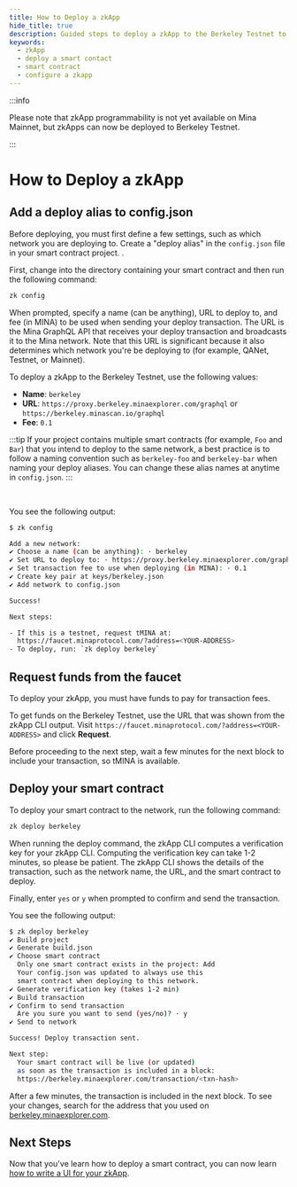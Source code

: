 ```yaml
---
title: How to Deploy a zkApp
hide_title: true
description: Guided steps to deploy a zkApp to the Berkeley Testnet to configure your smart contract project, request funds from the faucet, and deploy your smart contract.
keywords:
  - zkApp
  - deploy a smart contact
  - smart contract
  - configure a zkapp
---
```


:::info

Please note that zkApp programmability is not yet available on Mina Mainnet, but zkApps can now be deployed to Berkeley Testnet.

:::

# How to Deploy a zkApp

## Add a deploy alias to config.json

Before deploying, you must first define a few settings, such as which network you are deploying to. Create a "deploy alias" in the `config.json` file in your smart contract project.
.

First, change into the directory containing your smart contract and then run the
following command:

```sh
zk config
```

When prompted, specify a name (can be anything), URL to deploy to, and fee (in
MINA) to be used when sending your deploy transaction. The URL is the Mina GraphQL API
that receives your deploy transaction and broadcasts it to the Mina network.
Note that this URL is significant because it also determines which network you're
be deploying to (for example, QANet, Testnet, or Mainnet).

To deploy a zkApp to the Berkeley Testnet, use the following values:

- **Name**: `berkeley`
- **URL**: `https://proxy.berkeley.minaexplorer.com/graphql` or `https://berkeley.minascan.io/graphql`
- **Fee**: `0.1`

:::tip
If your project contains multiple smart contracts (for example, `Foo` and `Bar`) that
you intend to deploy to the same network, a best practice is to follow a naming convention such as `berkeley-foo` and `berkeley-bar` when naming your deploy aliases. You can change these alias names at anytime in `config.json`.
:::

<br/>

You see the following output:

```sh
$ zk config

Add a new network:
✔ Choose a name (can be anything): · berkeley
✔ Set URL to deploy to: · https://proxy.berkeley.minaexplorer.com/graphql
✔ Set transaction fee to use when deploying (in MINA): · 0.1
✔ Create key pair at keys/berkeley.json
✔ Add network to config.json

Success!

Next steps:

- If this is a testnet, request tMINA at:
  https://faucet.minaprotocol.com/?address=<YOUR-ADDRESS>
- To deploy, run: `zk deploy berkeley`
```

## Request funds from the faucet

To deploy your zkApp, you must have funds to pay for transaction fees.

To get funds on the Berkeley Testnet, use the URL that was shown from the zkApp CLI output. Visit `https://faucet.minaprotocol.com/?address=<YOUR-ADDRESS>` and click **Request**.

Before proceeding to the next step, wait a few minutes for the next block to include your transaction, so tMINA is available.

## Deploy your smart contract

To deploy your smart contract to the network, run the following command:

```sh
zk deploy berkeley
```

When running the deploy command, the zkApp CLI computes a verification key for your zkApp CLI. Computing the verification key can take 1-2 minutes, so please be patient. The zkApp CLI shows the details of the transaction, such as the network name, the URL, and the smart contract to deploy.

Finally, enter `yes` or `y` when prompted to confirm and send the transaction.

You see the following output:

```sh
$ zk deploy berkeley
✔ Build project
✔ Generate build.json
✔ Choose smart contract
  Only one smart contract exists in the project: Add
  Your config.json was updated to always use this
  smart contract when deploying to this network.
✔ Generate verification key (takes 1-2 min)
✔ Build transaction
✔ Confirm to send transaction
  Are you sure you want to send (yes/no)? · y
✔ Send to network

Success! Deploy transaction sent.

Next step:
  Your smart contract will be live (or updated)
  as soon as the transaction is included in a block:
  https://berkeley.minaexplorer.com/transaction/<txn-hash>
```

After a few minutes, the transaction is included in the next block. To see your changes, search for the address that you used on [berkeley.minaexplorer.com](https://berkeley.minaexplorer.com).

## Next Steps

Now that you've learn how to deploy a smart contract, you can now learn [how to write a UI for your zkApp](how-to-write-a-zkapp-ui).
